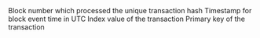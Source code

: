 <ParamField path="baseToken">

</ParamField>
<ParamField path="baseTokenAmount">

</ParamField>
<ParamField path="quoteToken">

</ParamField>
<ParamField path="quoteTokenAmount">

</ParamField>
<ParamField path="contract_address">

</ParamField>
<ParamField path="evt_block_number">
Block number which processed the unique transaction hash
</ParamField>
<ParamField path="evt_block_time">
Timestamp for block event time in UTC
</ParamField>
<ParamField path="evt_index">
Index value of the transaction
</ParamField>
<ParamField path="evt_tx_hash">
Primary key of the transaction
</ParamField>
<ParamField path="fees">

</ParamField>
<ParamField path="pool">

</ParamField>
<ParamField path="trader">

</ParamField>
<ParamField path="txid">

</ParamField>
